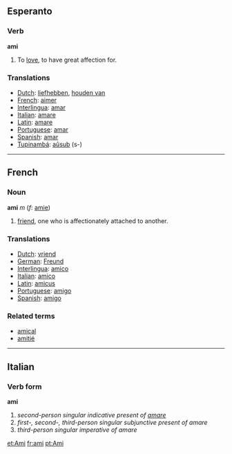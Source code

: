 ==Esperanto==

===Verb===
'''ami'''

# To [[love]], to have great affection for.

===Translations===
*[[Dutch]]: [[liefhebben]], [[houden van]]
*[[French]]: [[aimer]]
*[[Interlingua]]: [[amar]]
*[[Italian]]: [[amare]]
*[[Latin]]: [[amare]]
*[[Portuguese]]: [[amar]]
*[[Spanish]]: [[amar]]
*[[Tupinambá]]: [[aûsub]] (s-)

----

==French==

===Noun===
'''ami''' ''m'' (''f'': [[amie]])

# [[friend]], one who is affectionately attached to another.

===Translations===
*[[Dutch]]: [[vriend]]
*[[German]]: [[Freund]]
*[[Interlingua]]: [[amico]]
*[[Italian]]: [[amico]]
*[[Latin]]: [[amicus]]
*[[Portuguese]]: [[amigo]]
*[[Spanish]]: [[amigo]]

===Related terms===
*[[amical]]
*[[amitié]]

----

==Italian==
===Verb form===
'''ami'''

# ''second-person singular indicative present of [[amare]]''
# ''first-, second-, third-person singular subjunctive present of amare''
# ''third-person singular imperative of amare''

[[et:Ami]]
[[fr:ami]]
[[pt:Ami]]